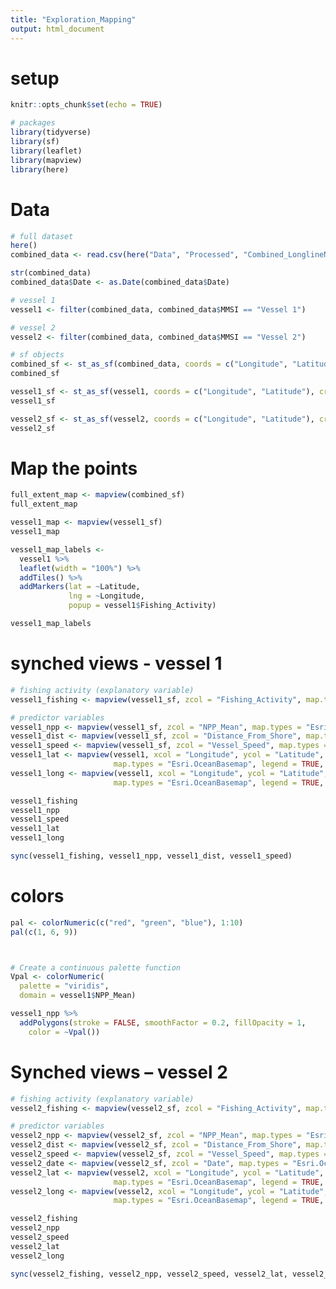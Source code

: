 ```yaml
---
title: "Exploration_Mapping"
output: html_document
---
```

# setup
```r
knitr::opts_chunk$set(echo = TRUE)

# packages
library(tidyverse)
library(sf)
library(leaflet)
library(mapview)
library(here)
```
# Data
```r
# full dataset
here()
combined_data <- read.csv(here("Data", "Processed", "Combined_LonglineNPP_Processed.csv"))

str(combined_data)
combined_data$Date <- as.Date(combined_data$Date)

# vessel 1
vessel1 <- filter(combined_data, combined_data$MMSI == "Vessel 1")

# vessel 2
vessel2 <- filter(combined_data, combined_data$MMSI == "Vessel 2")

# sf objects
combined_sf <- st_as_sf(combined_data, coords = c("Longitude", "Latitude"), crs = 4326)
combined_sf

vessel1_sf <- st_as_sf(vessel1, coords = c("Longitude", "Latitude"), crs = 4326)
vessel1_sf

vessel2_sf <- st_as_sf(vessel2, coords = c("Longitude", "Latitude"), crs = 4326)
vessel2_sf
```
# Map the points

```r
full_extent_map <- mapview(combined_sf)
full_extent_map
```
```r

vessel1_map <- mapview(vessel1_sf)
vessel1_map
```

```r
vessel1_map_labels <-
  vessel1 %>%
  leaflet(width = "100%") %>%
  addTiles() %>%
  addMarkers(lat = ~Latitude,
             lng = ~Longitude,
             popup = vessel1$Fishing_Activity)

vessel1_map_labels
```
# synched views - vessel 1
```r
# fishing activity (explanatory variable)
vessel1_fishing <- mapview(vessel1_sf, zcol = "Fishing_Activity", map.types = "Esri.WorldTerrain", legend = TRUE)

# predictor variables
vessel1_npp <- mapview(vessel1_sf, zcol = "NPP_Mean", map.types = "Esri.OceanBasemap", legend = TRUE)
vessel1_dist <- mapview(vessel1_sf, zcol = "Distance_From_Shore", map.types = "Esri.OceanBasemap", legend = TRUE)
vessel1_speed <- mapview(vessel1_sf, zcol = "Vessel_Speed", map.types = "Esri.OceanBasemap", legend = TRUE)
vessel1_lat <- mapview(vessel1, xcol = "Longitude", ycol = "Latitude", crs = 4326, zcol = "Latitude", 
                       map.types = "Esri.OceanBasemap", legend = TRUE, grid = FALSE)
vessel1_long <- mapview(vessel1, xcol = "Longitude", ycol = "Latitude", crs = 4326, zcol = "Longitude", 
                       map.types = "Esri.OceanBasemap", legend = TRUE, grid = FALSE)

vessel1_fishing
vessel1_npp
vessel1_speed
vessel1_lat
vessel1_long

sync(vessel1_fishing, vessel1_npp, vessel1_dist, vessel1_speed)
```
# colors
```r
pal <- colorNumeric(c("red", "green", "blue"), 1:10)
pal(c(1, 6, 9))



# Create a continuous palette function
Vpal <- colorNumeric(
  palette = "viridis",
  domain = vessel1$NPP_Mean)

vessel1_npp %>%
  addPolygons(stroke = FALSE, smoothFactor = 0.2, fillOpacity = 1,
    color = ~Vpal())
```
# Synched views -- vessel 2
```r
# fishing activity (explanatory variable)
vessel2_fishing <- mapview(vessel2_sf, zcol = "Fishing_Activity", map.types = "Esri.WorldTerrain", legend = FALSE)

# predictor variables
vessel2_npp <- mapview(vessel2_sf, zcol = "NPP_Mean", map.types = "Esri.OceanBasemap", legend = TRUE)
vessel2_dist <- mapview(vessel2_sf, zcol = "Distance_From_Shore", map.types = "Esri.OceanBasemap", legend = TRUE)
vessel2_speed <- mapview(vessel2_sf, zcol = "Vessel_Speed", map.types = "Esri.OceanBasemap", legend = TRUE)
vessel2_date <- mapview(vessel2_sf, zcol = "Date", map.types = "Esri.OceanBasemap", legend = TRUE)
vessel2_lat <- mapview(vessel2, xcol = "Longitude", ycol = "Latitude", crs = 4326, zcol = "Latitude", 
                       map.types = "Esri.OceanBasemap", legend = TRUE, grid = FALSE)
vessel2_long <- mapview(vessel2, xcol = "Longitude", ycol = "Latitude", crs = 4326, zcol = "Longitude", 
                       map.types = "Esri.OceanBasemap", legend = TRUE, grid = FALSE)

vessel2_fishing
vessel2_npp
vessel2_speed
vessel2_lat
vessel2_long

sync(vessel2_fishing, vessel2_npp, vessel2_speed, vessel2_lat, vessel2_long)
```




